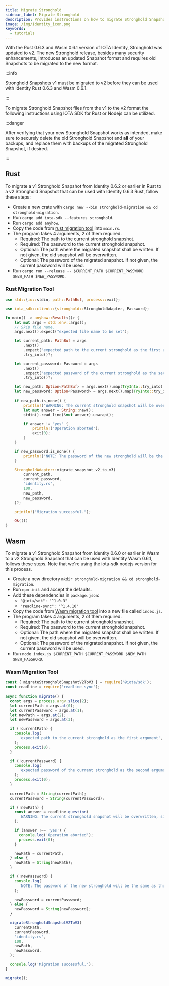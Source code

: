 ```yaml
---
title: Migrate Stronghold
sidebar_label: Migrate Stronghold
description: Provides instructions on how to migrate Stronghold Snapshot files from v1 to v2
image: /img/Identity_icon.png
keywords:
  - tutorials
---
```



<Announcement />

With the Rust 0.6.3 and Wasm 0.6.1 version of IOTA Identity, Stronghold was updated to [v2](https://github.com/iotaledger/stronghold.rs/releases/tag/iota-stronghold-v2.0.0). The new Stronghold release, besides many security enhancements, introduces an updated Snapshot format and requires old Snapshots to be migrated to the new format.

:::info

Stronghold Snapshots v1 must be migrated to v2 before they can be used with Identity Rust 0.6.3 and Wasm 0.6.1.

:::

To migrate Stronghold Snapshot files from the v1 to the v2 format the following instructions using IOTA SDK for Rust or Nodejs can be utilized.

:::danger

After verifying that your new Stronghold Snapshot works as intended, make sure to securely delete the old Stronghold Snapshot and **all** of your backups, and replace them with backups of the migrated Stronghold Snapshot, if desired.

:::

## Rust

To migrate a v1 Stronghold Snapshot from Identity 0.6.2 or earlier in Rust to a v2 Stronghold Snapshot that can be used with Identity 0.6.3 Rust, follow these steps:

- Create a new crate with `cargo new --bin stronghold-migration && cd stronghold-migration`.
- Run `cargo add iota-sdk --features stronghold`.
- Run `cargo add anyhow`.
- Copy the code from [rust migration tool](#Rust-Migration-Tool) into `main.rs`.
- The program takes 4 arguments, 2 of them required.
  - Required: The path to the current stronghold snapshot.
  - Required: The password to the current stronghold snapshot.
  - Optional: The path where the migrated snapshot shall be written. If not given, the old snapshot will be overwritten.
  - Optional: The password of the migrated snapshot. If not given, the current password will be used.
- Run `cargo run --release -- $CURRENT_PATH $CURRENT_PASSWORD $NEW_PATH $NEW_PASSWORD`.

### Rust Migration Tool

```rust
use std::{io::stdin, path::PathBuf, process::exit};

use iota_sdk::client::{stronghold::StrongholdAdapter, Password};

fn main() -> anyhow::Result<()> {
    let mut args = std::env::args();
    // Skip file name.
    args.next().expect("expected file name to be set");

    let current_path: PathBuf = args
        .next()
        .expect("expected path to the current stronghold as the first argument")
        .try_into()?;

    let current_password: Password = args
        .next()
        .expect("expected password of the current stronghold as the second argument")
        .try_into()?;

    let new_path: Option<PathBuf> = args.next().map(TryInto::try_into).transpose()?;
    let new_password: Option<Password> = args.next().map(TryInto::try_into).transpose()?;

    if new_path.is_none() {
        println!("WARNING: The current stronghold snapshot will be overwritten, since no new path was given. Enter `yes` to continue");
        let mut answer = String::new();
        stdin().read_line(&mut answer).unwrap();

        if answer != "yes" {
            println!("Operation aborted");
            exit(0);
        }
    }

    if new_password.is_none() {
        println!("NOTE: The password of the new stronghold will be the same as the current one.");
    }

    StrongholdAdapter::migrate_snapshot_v2_to_v3(
        current_path,
        current_password,
        "identity.rs",
        100,
        new_path,
        new_password,
    )?;

    println!("Migration successful.");

    Ok(())
}
```

## Wasm

To migrate a v1 Stronghold Snapshot from Identity 0.6.0 or earlier in Wasm to a v2 Stronghold Snapshot that can be used with Identity Wasm 0.6.1, follows these steps. Note that we're using the iota-sdk nodejs version for this process.

- Create a new directory `mkdir stronghold-migration && cd stronghold-migration`.
- Run `npm init` and accept the defaults.
- Add these dependencies in `package.json`:
  - `"@iota/sdk": "^1.0.3"`
  - `"readline-sync": "^1.4.10"`
- Copy the code from [Wasm migration tool](#Wasm-Migration-Tool) into a new file called `index.js`.
- The program takes 4 arguments, 2 of them required.
  - Required: The path to the current stronghold snapshot.
  - Required: The password to the current stronghold snapshot.
  - Optional: The path where the migrated snapshot shall be written. If not given, the old snapshot will be overwritten.
  - Optional: The password of the migrated snapshot. If not given, the current password will be used.
- Run `node index.js $CURRENT_PATH $CURRENT_PASSWORD $NEW_PATH $NEW_PASSWORD`.

### Wasm Migration Tool

```javascript
const { migrateStrongholdSnapshotV2ToV3 } = require('@iota/sdk');
const readline = require('readline-sync');

async function migrate() {
  const args = process.argv.slice(2);
  let currentPath = args.at(0);
  let currentPassword = args.at(1);
  let newPath = args.at(2);
  let newPassword = args.at(3);

  if (!currentPath) {
    console.log(
      'expected path to the current stronghold as the first argument',
    );
    process.exit(0);
  }

  if (!currentPassword) {
    console.log(
      'expected password of the current stronghold as the second argument',
    );
    process.exit(0);
  }

  currentPath = String(currentPath);
  currentPassword = String(currentPassword);

  if (!newPath) {
    const answer = readline.question(
      'WARNING: The current stronghold snapshot will be overwritten, since no new path was given. Enter `yes` to continue\n',
    );

    if (answer !== 'yes') {
      console.log('Operation aborted');
      process.exit(0);
    }

    newPath = currentPath;
  } else {
    newPath = String(newPath);
  }

  if (!newPassword) {
    console.log(
      'NOTE: The password of the new stronghold will be the same as the current one.',
    );

    newPassword = currentPassword;
  } else {
    newPassword = String(newPassword);
  }

  migrateStrongholdSnapshotV2ToV3(
    currentPath,
    currentPassword,
    'identity.rs',
    100,
    newPath,
    newPassword,
  );

  console.log('Migration successful.');
}

migrate();
```
